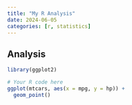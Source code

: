```yaml
---
title: "My R Analysis"
date: 2024-06-05
categories: [r, statistics]
---
```


## Analysis

```r
library(ggplot2)

# Your R code here
ggplot(mtcars, aes(x = mpg, y = hp)) + 
  geom_point()
```